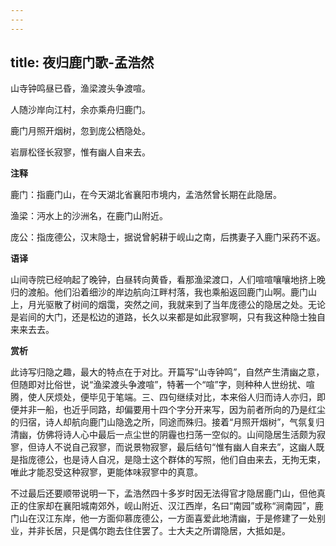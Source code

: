 ```yaml
---
---
---
```

title: 夜归鹿门歌-孟浩然
---

山寺钟鸣昼已昏，渔梁渡头争渡喧。

人随沙岸向江村，余亦乘舟归鹿门。

鹿门月照开烟树，忽到庞公栖隐处。

岩扉松径长寂寥，惟有幽人自来去。

**注释**

鹿门：指鹿门山，在今天湖北省襄阳市境内，孟浩然曾长期在此隐居。

渔梁：沔水上的沙洲名，在鹿门山附近。

庞公：指庞德公，汉末隐士，据说曾躬耕于岘山之南，后携妻子入鹿门采药不返。

**语译**

山间寺院已经响起了晚钟，白昼转向黄昏，看那渔梁渡口，人们喧喧嚷嚷地挤上晚归的渡船。他们沿着细沙的岸边航向江畔村落，我也乘船返回鹿门山啊。鹿门山上，月光驱散了树间的烟霭，突然之间，我就来到了当年庞德公的隐居之处。无论是岩间的大门，还是松边的道路，长久以来都是如此寂寥啊，只有我这种隐士独自来来去去。

**赏析**

此诗写归隐之趣，最大的特点在于对比。开篇写“山寺钟鸣”，自然产生清幽之意，但随即对比俗世，说“渔梁渡头争渡喧”，特著一个“喧”字，则种种人世纷扰、喧腾，使人厌烦处，便毕见于笔端。三、四句继续对比，本来俗人归而诗人亦归，即便并非一船，也近乎同路，却偏要用十四个字分开来写，因为前者所向的乃是红尘的归宿，诗人却航向鹿门山隐逸之所，同途而殊归。接着“月照开烟树”，气氛复归清幽，仿佛将诗人心中最后一点尘世的阴霾也扫荡一空似的。山间隐居生活颇为寂寥，但诗人不说自己寂寥，而说景物寂寥，最后结句“惟有幽人自来去”，这幽人既是指庞德公，也是诗人自况，是隐士这个群体的写照，他们自由来去，无拘无束，唯此才能忍受这种寂寥，更能体味寂寥中的真意。

不过最后还要顺带说明一下，孟浩然四十多岁时因无法得官才隐居鹿门山，但他真正的住家却在襄阳城南郊外，岘山附近、汉江西岸，名曰“南园”或称“涧南园”，鹿门山在汉江东岸，他一方面仰慕庞德公，一方面喜爱此地清幽，于是修建了一处别业，并非长居，只是偶尔跑去住住罢了。士大夫之所谓隐居，大抵如是。